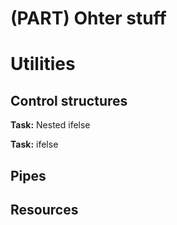 # (PART) Ohter stuff {-} 

# Utilities

## Control structures

**Task:** Nested ifelse

**Task:** ifelse

## Pipes

## Resources

